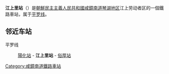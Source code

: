 {{unreferenced|time=2015-02-16T14:42:33+00:00}}
{{朝鮮半島車站資訊
|公司色 = blue
|文字色 = 
|站名 = 江上里站
|圖片 = 
|pxl = 
|圖片說明 =
|前一站 = [[陽化站|陽化]]
|前一站距離 = 7.1
|後一站距離 = 7.0
|後一站 = [[俗厚站|俗厚]]
|所屬路線 = [[平罗线|平罗线]]
|距離 = 415.1
|起點站 = [[平壤站|平壤]]
|諺文 = 강상리역
|朝鮮漢字 = 江上里驛
|文觀部式 = Gangsang-ri-yeok
|馬-賴式 = Kangsang-ri-yŏk
|副站名 = 
|車站編號 = 
|停站路線數 = 
|所屬公司 = [[朝鮮民主主義人民共和國鐵道省|朝鮮民主主義人民共和國鐵道省]]
|所在地 =[[咸鏡南道|咸鏡南道]][[琴湖地区|琴湖地区]]江上劳动者区
|車站構造 = 地面车站
|月台配置 = 
|啟用年月日 =
|廢站年月日 = 
|上下車人次 = 
|統計年度 = 
|轉車 = 
|備註 = 
|全寬備註 = 
}}

'''江上里站'''（{{lang-ko|강상리역}}）是[[朝鮮民主主義人民共和國|朝鮮民主主義人民共和國]][[咸鏡南道|咸鏡南道]][[琴湖地区|琴湖地区]]江上劳动者区的一個鐵路車站，属于[[平罗线|平罗线]]。

==邻近车站==
平罗线
:[[陽化站|陽化站]] - '''江上里站''' - [[俗厚站|俗厚站]]

{{朝鲜铁路小作品}}

{{平罗线}}

[[Category:咸鏡南道鐵路車站|Category:咸鏡南道鐵路車站]]